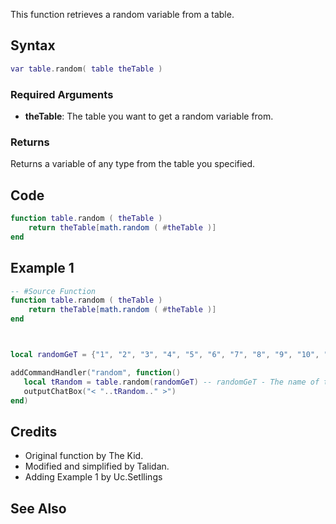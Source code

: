{{Useful Function}}
<lowercasetitle></lowercasetitle>

This function retrieves a random variable from a table.

==Syntax==
<syntaxhighlight lang="lua">var table.random( table theTable )</syntaxhighlight>

===Required Arguments===
* '''theTable''': The table you want to get a random variable from.

===Returns===
Returns a variable of any type from the table you specified.

==Code==
<section name="Server and Client Side Script" class="both" show="true">
<syntaxhighlight lang="lua">
function table.random ( theTable )
    return theTable[math.random ( #theTable )]
end
</syntaxhighlight>
</section>

==Example 1==
<section name="Server" class="server" show="true">
<syntaxhighlight lang="lua">
-- #Source Function
function table.random ( theTable )
    return theTable[math.random ( #theTable )]
end



local randomGeT = {"1", "2", "3", "4", "5", "6", "7", "8", "9", "10", "11", "12", "13", "14", "15", "16", "17", "18", "19", "20"}

addCommandHandler("random", function()
   local tRandom = table.random(randomGeT) -- randomGeT - The name of the table
   outputChatBox("< "..tRandom.." >")
end)
</syntaxhighlight>
</section>

==Credits==
*Original function by The Kid.
*Modified and simplified by Talidan.
*Adding Example 1 by Uc.Setllings

== See Also ==
{{Useful Functions}}